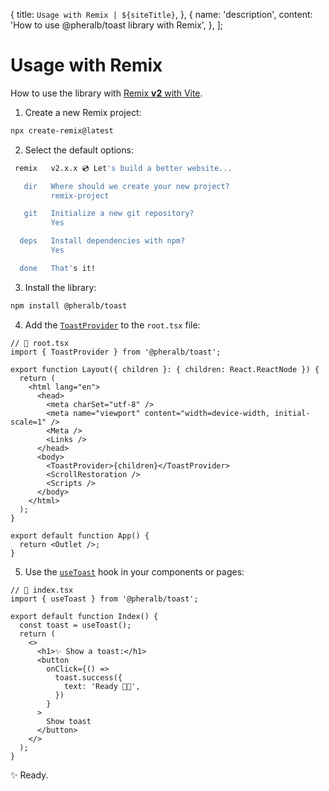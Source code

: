 
  {
    title: `Usage with Remix | ${siteTitle}`,
  },
  {
    name: 'description',
    content: 'How to use @pheralb/toast library with Remix',
  },
];

# Usage with Remix

How to use the library with [Remix **v2** with Vite](https://remix.run/).

1. Create a new Remix project:

```bash
npx create-remix@latest
```

2. Select the default options:

```bash
 remix   v2.x.x 💿 Let's build a better website...

   dir   Where should we create your new project?
         remix-project

   git   Initialize a new git repository?
         Yes

  deps   Install dependencies with npm?
         Yes

  done   That's it!
```

3. Install the library:

```bash
npm install @pheralb/toast
```

4. Add the [`ToastProvider`](/provider) to the `root.tsx` file:

```tsx
// 📃 root.tsx
import { ToastProvider } from '@pheralb/toast';

export function Layout({ children }: { children: React.ReactNode }) {
  return (
    <html lang="en">
      <head>
        <meta charSet="utf-8" />
        <meta name="viewport" content="width=device-width, initial-scale=1" />
        <Meta />
        <Links />
      </head>
      <body>
        <ToastProvider>{children}</ToastProvider>
        <ScrollRestoration />
        <Scripts />
      </body>
    </html>
  );
}

export default function App() {
  return <Outlet />;
}
```

5. Use the [`useToast`](/useToast) hook in your components or pages:

```tsx
// 📃 index.tsx
import { useToast } from '@pheralb/toast';

export default function Index() {
  const toast = useToast();
  return (
    <>
      <h1>✨ Show a toast:</h1>
      <button
        onClick={() =>
          toast.success({
            text: 'Ready 🚀✨',
          })
        }
      >
        Show toast
      </button>
    </>
  );
}
```

✨ Ready.
